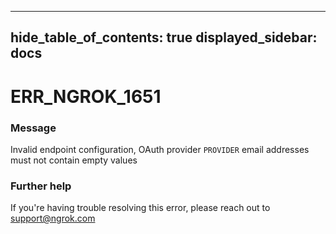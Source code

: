 

---
hide_table_of_contents: true
displayed_sidebar: docs
---


# ERR_NGROK_1651

### Message
Invalid endpoint configuration, OAuth provider `PROVIDER` email addresses must not contain empty values

<ErrorDetails />



### Further help
If you're having trouble resolving this error, please reach out to [support@ngrok.com](mailto:support@ngrok.com?subject=Help%20with%20ERR_NGROK_1651)

